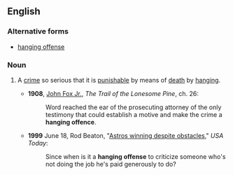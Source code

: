 ==English==

===Alternative forms===
* [[hanging offense]]

===Noun===
{{en-noun|head=[[hanging]] [[offence]]}}

# {{context|idiomatic|lang=en}} A [[crime]] so serious that it is [[punishable]] by means of [[death]] by [[hanging]].
#* '''1908''', [[w:John_Fox_Jr.|John Fox Jr.]], ''The Trail of the Lonesome Pine'', ch. 26:
#*: Word reached the ear of the prosecuting attorney of the only testimony that could establish a motive and make the crime a '''hanging offence'''.
#* '''1999''' June 18, Rod Beaton, "[http://www.usatoday.com/sports/baseball/colrod88.htm Astros winning despite obstacles]," ''USA Today'':
#*: Since when is it a '''hanging offense''' to criticize someone who's not doing the job he's paid generously to do?